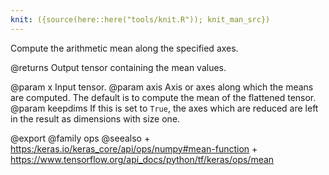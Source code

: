 ```yaml
---
knit: ({source(here::here("tools/knit.R")); knit_man_src})
---
```

Compute the arithmetic mean along the specified axes.

@returns
    Output tensor containing the mean values.

@param x Input tensor.
@param axis Axis or axes along which the means are computed. The default
    is to compute the mean of the flattened tensor.
@param keepdims If this is set to `True`, the axes which are reduced are left
    in the result as dimensions with size one.

@export
@family ops
@seealso
+ <https:/keras.io/keras_core/api/ops/numpy#mean-function>
+ <https://www.tensorflow.org/api_docs/python/tf/keras/ops/mean>
